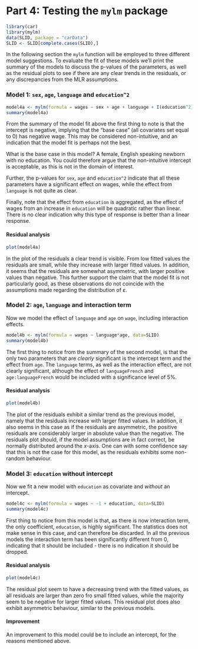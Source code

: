 # Part 4: Testing the `mylm` package
```r
library(car)
library(mylm)
data(SLID, package = "carData")
SLID <- SLID[complete.cases(SLID),]
```

In the following section the `mylm` function will be employed to three different model suggestions.
To evaluate the fit of these models we'll print the summary of the models to discuss the p-values of the parameters, as well as the residual plots to see if there are any clear trends in the residuals, or any discrepancies from the MLR assumptions.

### Model 1: `sex`, `age`, `language` and `education^2`

```r
model4a <- mylm(formula = wages ~ sex + age + language + I(education^2), data=SLID)
summary(model4a)
```
From the summary of the model fit above the first thing to note is that the intercept is negative, implying that the "base case" (all covariates set equal to 0) has negative wage.
This may be considered non-intuitive, and an indication that the model fit is perhaps not the best.

What is the base case in this model? A female, English speaking newborn with no education. You could therefore argue that the non-intuitive intercept is acceptable, as this is not in the domain of interest.

Further, the p-values for `sex`, `age` and `education^2` indicate that all these parameters have a significant effect on wages, while the effect from `language` is not quite as clear.

Finally, note that the effect from `education` is aggregated, as the effect of wages from an increase in `education` will be quadratic rather than linear. There is no clear indication why this type of response is better than a linear response.

#### Residual analysis

```r
plot(model4a)
```

In the plot of the residuals a clear trend is visible. From low fitted values the residuals are small, while they increase with larger fitted values. In addition, it seems that the residuals are somewhat asymmetric, with larger positive values than negative. This further support the claim that the model fit is not particularly good, as these observations do not coincide with the assumptions made regarding the distribution of $\varepsilon$.


### Model 2: `age`, `language` and interaction term

Now we model the effect of `language` and `age` on `wage`, including interaction effects.

```r
model4b <- mylm(formula = wages ~ language*age, data=SLID)
summary(model4b)
```

The first thing to notice from the summary of the second model, is that the only two parameters that are *clearly* significant is the intercept term and the effect from `age`.
The `language` terms, as well as the interaction effect, are not clearly significant, although the effect of `languageFrench` and `age:languageFrench` would be included with a significance level of 5%. 

#### Residual analysis

```r
plot(model4b)
```

The plot of the residuals exhibit a similar trend as the previous model, namely that the residuals increase with larger fitted values. In addition, it also seems in this case as if the residuals are asymmetric, the positive residuals are considerably larger in absolute value than the negative.
The residuals plot should, if the model assumptions are in fact correct, be normally distributed around the $x$-axis.
One can with some confidence say that this is not the case for this model, as the residuals exhibits some non-random behaviour.


### Model 3: `education` without intercept

Now we fit a new model with `education` as covariate and *without* an intercept.

```r
model4c <- mylm(formula = wages ~ -1 + education, data=SLID)
summary(model4c)
```

First thing to notice from this model is that, as there is now interaction term, the only coefficient, `education`, is highly significant.
The statistics does not make sense in this case, and can therefore be discarded.
In all the previous models the interaction term has been significantly different from 0, indicating that it should be included - there is no indication it should be dropped.

#### Residual analysis

```r
plot(model4c)
```

The residual plot seem to have a decreasing trend with the fitted values, as all residuals are larger than zero fro small fitted values, while the majority seem to be negative for larger fitted values.
This residual plot does also exhibit asymmetric behaviour, similar to the previous models.

#### Improvement

An improvement to this model could be to include an intercept, for the reasons mentioned above.
